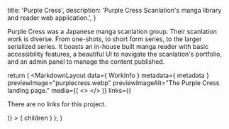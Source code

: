 
  title: 'Purple Cress',
  description: 'Purple Cress Scanlation\'s manga library and reader web application.',
}


Purple Cress was a Japanese manga scanlation group. Their scanlation work is diverse. From one-shots, to short form series, to the larger serialized series. It boasts an in-house built manga reader with basic accessibility features, a beautiful UI to navigate the scanlation's portfolio, and an admin panel to manage the content published.

  return (
    <MarkdownLayout
      data={ WorkInfo }
      metadata={ metadata }
      previewImage="purplecress.webp"
      previewImageAlt="The Purple Cress landing page."
      media={(
        <>
          <PreviewImage src="/img/purplecress/purplecress-chapter-view.webp" alt="A screen capture of the series preview page." />
          <PreviewImage src="/img/purplecress/purplecress-reader.webp" alt="A screen capture of the chapter reader." />
        </>
      )}
      links={(
        <p className="body">There are no links for this project.</p>
      )}
    >
      { children }
    </MarkdownLayout>
  );
}